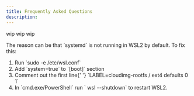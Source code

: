```yaml
---
title: Frequently Asked Questions
description:
---
```



<FAQ>
  <FAQItem question="What is Zerops VPN?">
  wip
  </FAQItem>
  <FAQItem question="How does Zerops VPN work?">
  wip
  </FAQItem>
  <FAQItem question="Why do I need to use Zerops VPN?">
  wip
  </FAQItem>
  <FAQItem question="Why is my VPN in WSL2 not working">
    <p>
      The reason can be that `systemd` is not running in WSL2 by
      default. To fix this:
      <ol>
        <li>
          Run `sudo -e /etc/wsl.conf`
        </li>
        <li>
          Add `system=true` to `[boot]` section
        </li>
        <li>
          Comment out the first line{' '}
          `LABEL=cloudimg-rootfs / ext4 defaults 0 1`
        </li>
        <li>
          In `cmd.exe/PowerShell` run ` wsl --shutdown` to
          restart WSL2.
        </li>
      </ol>
    </p>
  </FAQItem>
</FAQ>
